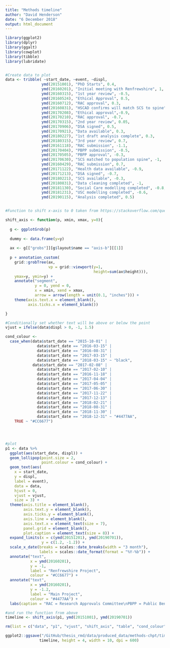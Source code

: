 ```yaml
---
title: "Methods timeline"
author: "David Henderson"
date: "6 December 2018"
output: html_document
---
```


```r
library(ggplot2)
library(dplyr)
library(ggalt)
library(cowplot)
library(tibble)
library(lubridate)


#Create data to plot
data <- tribble( ~start_date, ~event, ~displ,
                ymd(20151001), "PhD Starts", 0.4,
                ymd(20160201), "Initial meeting with Renfrewshire", 1,
                ymd(20160315), "1st year review", -0.5,
                ymd(20160524), "Ethical Approval", 0.5,
                ymd(20160712), "RAC approval", 0.3,
                ymd(20160831), "HSCAD confirms will match SCS to spine", 0.15,
                ymd(20170208), "Ethical approval",-0.9,
                ymd(20170210), "RAC approval", -0.7,
                ymd(20170315), "2nd year review", 0.05,
                ymd(20170906), "DSA signed", 0.5,
                ymd(20170921), "Data available", 0.3,
                ymd(20180227), "1st draft analysis complete", 0.3,
                ymd(20180315), "3rd year review", 0.7,
                ymd(20161118), "RAC submission", -1.1,
                ymd(20170404), "PBPP submission", -0.5,
                ymd(20170505), "PBPP approval", -0.3,
                ymd(20170630), "SCS matched to population spine", -1,
                ymd(20160429), "RAC submission", 0.7,
                ymd(20171122), "Health data available", -0.9,
                ymd(20171213), "DSA signed", -0.7,
                ymd(20180221), "SCS available", -0.3,
                ymd(20180831), "Data cleaning completed", -1,
                ymd(20181130), "Social Care modelling completed", -0.8,
                ymd(20181231), "USC modelling completed", -0.6,
                ymd(20190115), "Analysis completed", 0.5)


#Function to shift x-axis to 0 taken from https://stackoverflow.com/questions/39071002/moving-x-or-y-axis-together-with-tick-labels-to-the-middle-of-a-single-ggplot-n

shift_axis <- function(p, xmin, xmax, y=0){
  
  g <- ggplotGrob(p)
  
  dummy <- data.frame(y=y)
  
  ax <- g[["grobs"]][g$layout$name == "axis-b"][[1]]
  
  p + annotation_custom(
    grid::grobTree(ax,
                   vp = grid::viewport(y=1, 
                                       height=sum(ax$height))), 
    ymax=y, ymin=y) +
    annotate("segment",
             y = 0, yend = 0, 
             x = xmin, xend = xmax, 
             arrow = arrow(length = unit(0.1, "inches"))) +
    theme(axis.text.x = element_blank(),
          axis.ticks.x = element_blank())

}

#Conditionally set whether text will be above or below the point
vjust = ifelse(data$displ > 0, -1, 1.5)

cond_colour <- 
  case_when(data$start_date == "2015-10-01" | 
              data$start_date == "2016-03-15" |
              data$start_date == "2016-08-31" |
              data$start_date == "2017-03-15" |
              data$start_date == "2018-03-15" ~ "black",
            data$start_date == "2017-02-08" |
              data$start_date == "2017-02-10" |
              data$start_date == "2016-11-18" |
              data$start_date == "2017-04-04" | 
              data$start_date == "2017-05-05" |
              data$start_date == "2017-06-30" |
              data$start_date == "2017-11-22" |
              data$start_date == "2017-12-13" |
              data$start_date == "2018-02-21" |
              data$start_date == "2018-08-31" |
              data$start_date == "2018-11-30" |
              data$start_date == "2018-12-31" ~ "#4477AA", 
    TRUE ~ "#CC6677")




#plot
p1 <- data %>% 
  ggplot(aes(start_date, displ)) +
  geom_lollipop(point.size = 2, 
                point.colour = cond_colour) +
  geom_text(aes(
    x = start_date,
    y = displ, 
    label = event), 
    data = data,
    hjust = 0, 
    vjust = vjust,
    size = 3) +
  theme(axis.title = element_blank(),
        axis.text.y = element_blank(),
        axis.ticks.y = element_blank(),
        axis.line = element_blank(),
        axis.text.x = element_text(size = 7),
        panel.grid = element_blank(),
        plot.caption = element_text(size = 8)) +
  expand_limits(x = c(ymd(20151201), ymd(20190701)), 
                y = c(1.2, -1.2)) +
  scale_x_date(breaks = scales::date_breaks(width = "3 month"),
               labels = scales::date_format(format = "%Y-%b")) + 
  annotate("text",
           x = ymd(20160201), 
           y = -1, 
           label = "Renfrewshire Project", 
           colour = "#CC6677") +
  annotate("text", 
           x = ymd(20160201), 
           y = -1.2,  
           label = "Main Project", 
           colour = "#4477AA") +
  labs(caption = "RAC = Research Approvals Committee\nPBPP = Public Benefit and Privacy Panel\nDSA = Data Sharing Agreement\nHSCAD = Health & Social Care Analysis Division") 

#and run the function from above
timeline <- shift_axis(p1, ymd(20151001), ymd(20190701)) 

rm(list = c("data", "p1", "vjust", "shift_axis", "table", "cond_colour"))
```




```r
ggplot2::ggsave("/GitHub/thesis_rmd/data/produced_data/methods-chpt/timeline.png",
               timeline, height = 4, width = 10, dpi = 600)
```









